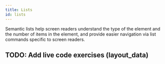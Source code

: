 ```yaml
---
title: Lists
id: lists
---
```


Semantic lists help screen readers understand the type of the element and the
number of items in the element, and provide
easier navigation via list commands specific to screen readers.

## TODO: Add live code exercises (layout_data)

